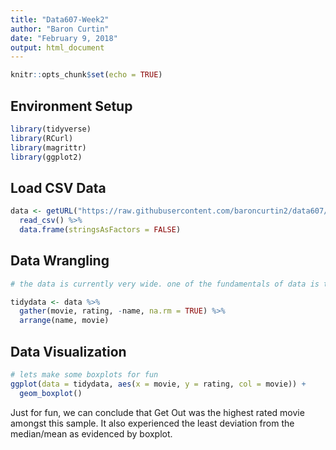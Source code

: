 ---
title: "Data607-Week2"
author: "Baron Curtin"
date: "February 9, 2018"
output: html_document
---

```{r setup, include=FALSE}
knitr::opts_chunk$set(echo = TRUE)
```

## Environment Setup
```{r envsetup, echo=FALSE}
library(tidyverse)
library(RCurl)
library(magrittr)
library(ggplot2)
```


## Load CSV Data
```{r dataload}
data <- getURL("https://raw.githubusercontent.com/baroncurtin2/data607/master/ratings.csv") %>%
  read_csv() %>%
  data.frame(stringsAsFactors = FALSE)
```

## Data Wrangling
```{r wrangling}
# the data is currently very wide. one of the fundamentals of data is to arrange the data such that each variable is in a column, each observation is a row, and each value is a cell

tidydata <- data %>%
  gather(movie, rating, -name, na.rm = TRUE) %>%
  arrange(name, movie)
```

## Data Visualization
```{r visuals}
# lets make some boxplots for fun
ggplot(data = tidydata, aes(x = movie, y = rating, col = movie)) +
  geom_boxplot()
```

Just for fun, we can conclude that Get Out was the highest rated movie amongst this sample. It also experienced the least deviation from the median/mean as evidenced by boxplot.
